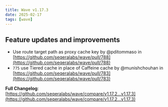 ```yaml
---
title: Wave v1.17.3
date: 2025-02-17
tags: [wave]
---
```


## Feature updates and improvements

* Use route target path as proxy cache key by @pditommaso in [https://github.com/seqeralabs/wave/pull/788](https://github.com/seqeralabs/wave/pull/788)
* `775` use Tiered cache in place of Caffeine cache by @munishchouhan in [https://github.com/seqeralabs/wave/pull/783](https://github.com/seqeralabs/wave/pull/783)

**Full Changelog**: [https://github.com/seqeralabs/wave/compare/v1.17.2...v1.17.3](https://github.com/seqeralabs/wave/compare/v1.17.2...v1.17.3)
